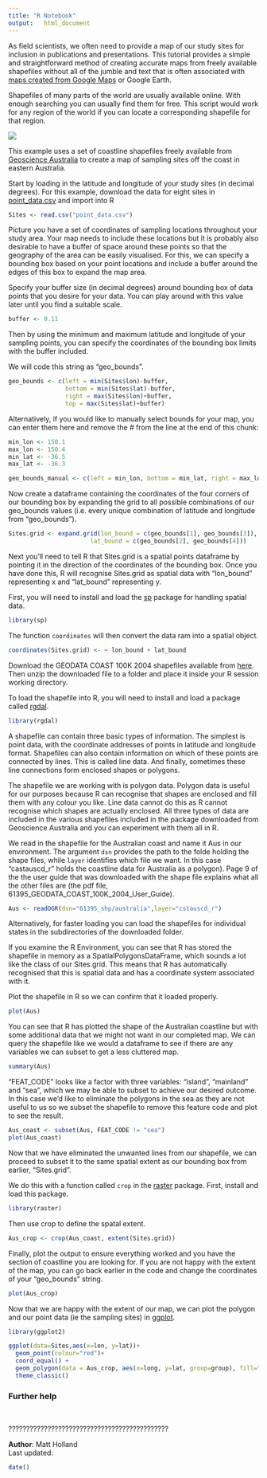 ---
title: "R Notebook"
output:   html_document
---

As field scientists, we often need to provide a map of our study sites for inclusion in publications and presentations. This tutorial provides a simple and straightforward method of creating accurate maps from freely available shapefiles without all of the jumble and text that is often associated with [maps created from Google Maps](http://environmentalcomputing.net/making-simple-maps/) or Google Earth. 

Shapefiles of many parts of the world are usually available online. With enough searching you can usually find them for free. This script would work for any region of the world if you can locate a corresponding shapefile for that region.

![](Ocean_sampling.jpg)

This example uses a set of coastline shapefiles freely available from [Geoscience Australia](http://www.ga.gov.au/) to create a map of sampling sites off the coast in eastern Australia. 

Start by loading in the latitude and longitude of your study sites (in decimal degrees). For this example, download the data for eight sites in [point_data.csv](link) and import into R

```{r}
Sites <- read.csv("point_data.csv")
```

Picture you have a set of coordinates of sampling locations throughout your study area. Your map needs to include these locations but it is probably also desirable to have a buffer of space around these points so that the geography of the area can be easily visualised. For this, we can specify a bounding box based on your point locations and include a buffer around the edges of this box to expand the map area.

Specify your buffer size (in decimal degrees) around bounding box of data points that you desire for your data. You can play around with this value later until you find a suitable scale.

```{r}
buffer <- 0.11
```

Then by using the minimum and maximum latitude and longitude of your sampling points, you can specify the coordinates of the bounding box limits with the buffer included. 

We will code this string as "geo_bounds".

```{r}
geo_bounds <- c(left = min(Sites$lon)-buffer, 
                bottom = min(Sites$lat)-buffer, 
                right = max(Sites$lon)+buffer, 
                top = max(Sites$lat)+buffer)
```

Alternatively, if you would like to manually select bounds for your map, you can enter them here and remove the # from the line at the end of this chunk:

```{r}
min_lon <- 150.1
max_lon <- 150.4
min_lat <- -36.5
max_lat <- -36.3

geo_bounds_manual <- c(left = min_lon, bottom = min_lat, right = max_lon, top = max_lat)
```

Now create a dataframe containing the coordinates of the four corners of our bounding box by expanding the grid to all possible combinations of our geo_bounds values (i.e. every unique combination of latitude and longitude from "geo_bounds").

```{r}
Sites.grid <- expand.grid(lon_bound = c(geo_bounds[1], geo_bounds[3]), 
                       lat_bound = c(geo_bounds[2], geo_bounds[4]))
```

Next you'll need to tell R that Sites.grid is a spatial points dataframe by pointing it in the direction of the coordinates of the bounding box. Once you have done this, R will recognise Sites.grid as spatial data with "lon_bound" representing x and "lat_bound" representing y.

First, you will need to install and load the [sp](https://cran.r-project.org/web/packages/sp/index.html) package for handling spatial data.

```{r}
library(sp)
```

The function `coordinates` will then convert the data ram into a spatial object.

```{r}
coordinates(Sites.grid) <- ~ lon_bound + lat_bound
```

Download the GEODATA COAST 100K 2004 shapefiles available from [here](https://data.gov.au/dataset/geodata-coast-100k-2004/resource/455ee5c6-2862-445e-8fbe-604476926b4c). Then unzip the downloaded file to a folder and place it inside your R session working directory.

To load the shapefile into R, you will need to install and load a package called [rgdal](https://cran.r-project.org/web/packages/rgdal/index.html). 
```{r}
library(rgdal)
```

A shapefile can contain three basic types of information. The simplest is point data, with the coordinate addresses of points in latitude and longitude format. Shapefiles can also contain information on which of these points are connected by lines. This is called line data. And finally, sometimes these line connections form enclosed shapes or polygons. 

The shapefile we are working with is polygon data. Polygon data is useful for our purposes because R can recognise that shapes are enclosed and fill them with any colour you like. Line data cannot do this as R cannot recognise which shapes are actually enclosed. All three types of data are included in the various shapefiles included in the package downloaded from Geoscience Australia and you can experiment with them all in R.  

We read in the shapefile for the Australian coast and name it Aus in our environment. The argument `dsn` provides the path to the folde holding the shape files, while `layer` identifies which file we want. In this case "castauscd_r" holds the coastline data for Australia as a polygon). Page 9 of the the user guide that was downloaded with the shape file explains what all the other files are (the pdf file, 61395_GEODATA_COAST_100K_2004_User_Guide). 

```{r}
Aus <- readOGR(dsn="61395_shp/australia",layer="cstauscd_r")
```

Alternatively, for faster loading you can load the shapefiles for individual states in the subdirectories of the downloaded folder. 

If you examine the R Environment, you can see that R has stored the shapefile in memory as a SpatialPolygonsDataFrame, which sounds a lot like the class of our Sites.grid. This means that R has automatically recognised that this is spatial data and has a coordinate system associated with it.

Plot the shapefile in R so we can confirm that it loaded properly.

```{r}
plot(Aus)
```

You can see that R has plotted the shape of the Australian coastline but with some additional data that we might not want in our completed map. We can query the shapefile like we would a dataframe to see if there are any variables we can subset to get a less cluttered map.

```{r}
summary(Aus)
```

"FEAT_CODE" looks like a factor with three variables: "island", "mainland" and "sea", which we may be able to subset to achieve our desired outcome. In this case we'd like to eliminate the polygons in the sea as they are not useful to us so we subset the shapefile to remove this feature code and plot to see the result.  

```{r}
Aus_coast <- subset(Aus, FEAT_CODE != "sea")
plot(Aus_coast)
```

Now that we have eliminated the unwanted lines from our shapefile, we can proceed to subset it to the same spatial extent as our bounding box from earlier, "Sites.grid". 

We do this with a function called `crop` in the [raster](https://cran.r-project.org/web/packages/raster/index.html) package. First, install and load this package.

```{r}
library(raster)
```

Then use crop to define the spatal extent.

```{r}
Aus_crop <- crop(Aus_coast, extent(Sites.grid))
```

Finally, plot the output to ensure everything worked and you have the section of coastline you are looking for. If you are not happy with the extent of the map, you can go back earlier in the code and change the coordinates of your "geo_bounds" string.

```{r}
plot(Aus_crop)
```

Now that we are happy with the extent of our map, we can plot the polygon and our point data (ie the sampling sites) in [ggplot](http://ggplot2.tidyverse.org/reference/).

```{r}
library(ggplot2)
```

```{r}
ggplot(data=Sites,aes(x=lon, y=lat))+
  geom_point(colour="red")+
  coord_equal() +
  geom_polygon(data = Aus_crop, aes(x=long, y=lat, group=group), fill="forestgreen", colour="black")+
  theme_classic()
```


### Further help
<br>

?????????????????????????????????????????????

**Author**: Matt Holland
<br>
Last updated:
```{r,echo=F}
date()
```


